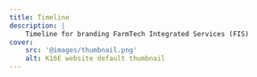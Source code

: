 ```yaml
---
title: Timeline
description: |
    Timeline for branding FarmTech Integrated Services (FIS)
cover:
    src: '@images/thumbnail.png'
    alt: K16E website default thumbnail
---
```


<Title
    title="Timeline"
    subtitle="FarmTech, FIS"
    flipped={false}
    showBackTo={false}
    centered={false}
/>

<Tasks
    title='Tasks tracker: Branding FarmTech start to finish'
/>